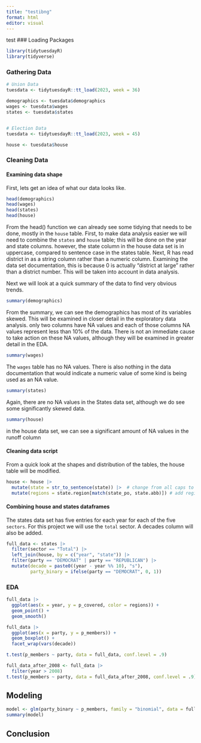 ```yaml
---
title: "testibng"
format: html
editor: visual
---
```


test
### Loading Packages

```r
library(tidytuesdayR)
library(tidyverse)
```

### Gathering Data

```r
# Union Data
tuesdata <- tidytuesdayR::tt_load(2023, week = 36)

demographics <- tuesdata$demographics
wages <- tuesdata$wages
states <- tuesdata$states


# Election Data
tuesdata <- tidytuesdayR::tt_load(2023, week = 45)

house <- tuesdata$house
```

### Cleaning Data

#### Examining data shape

First, lets get an idea of what our data looks like.

```r
head(demographics)
head(wages)
head(states)
head(house)
```

From the head() function we can already see some tidying that needs to be done, mostly in the `house` table. First, to make data analysis easier we will need to combine the `states` and `house` table; this will be done on the year and state columns. however, the state column in the house data set is in uppercase, compared to sentence case in the states table. Next, R has read district in as a string column rather than a numeric column. Examining the data set documentation, this is because 0 is actually "district at large" rather than a district number. This will be taken into account in data analysis.

Next we will look at a quick summary of the data to find very obvious trends.

```r
summary(demographics)
```
From the summary, we can see the demographics has most of its variables skewed. This will be examined in closer detail in the exploratory data analysis. only two columns have NA values and each of those columns NA values represent less than 10% of the data. There is not an immediate cause to take action on these NA values, although they will be examined in greater detail in the EDA.

```r
summary(wages)
```
The `wages` table has no NA values. There is also nothing in the data documentation that would indicate a numeric value of some kind is being used as an NA value.

```r
summary(states)
```
Again, there are no NA values in the States data set, although we do see some significantly skewed data.

```r
summary(house)
```

in the house data set, we can see a significant amount of NA values in the runoff column




#### Cleaning data script

From a quick look at the shapes and distribution of the tables, the house table will be modified.

```r
house <- house |>
  mutate(state = str_to_sentence(state)) |>  # change from all caps to sentence case
  mutate(regions = state.region[match(state_po, state.abb)]) # add regions 
```

#### Combining house and states dataframes
The states data set has five entries for each year for each of the five `sectors`. For this project we will use the `total` sector. A decades column will also be added.

```r
full_data <- states |> 
  filter(sector == "Total") |> 
  left_join(house, by = c("year", "state")) |> 
  filter(party == "DEMOCRAT" | party == "REPUBLICAN") |> 
  mutate(decade = paste0((year - year %% 10), "s"),
         party_binary = ifelse(party == "DEMOCRAT", 0, 1)) 
```


### EDA

```r
full_data |> 
  ggplot(aes(x = year, y = p_covered, color = regions)) +
  geom_point() +
  geom_smooth()
```


```r
full_data |> 
  ggplot(aes(x = party, y = p_members)) +
  geom_boxplot() +
  facet_wrap(vars(decade))
```

```r
t.test(p_members ~ party, data = full_data, conf.level = .9)
```
```r
full_data_after_2008 <- full_data |> 
  filter(year > 2008)
t.test(p_members ~ party, data = full_data_after_2008, conf.level = .9)
```
## Modeling
```r
model <- glm(party_binary ~ p_members, family = "binomial", data = full_data)
summary(model)
```

## Conclusion
